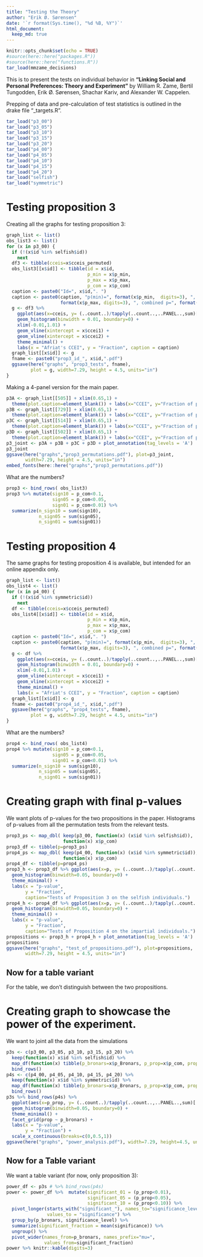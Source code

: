 ```yaml
---
title: "Testing the Theory"
author: "Erik Ø. Sørensen"
date: '`r format(Sys.time(), "%d %B, %Y")`'
html_document:
  keep_md: true
---
```


```r
knitr::opts_chunk$set(echo = TRUE)
#source(here::here("packages.R"))
#source(here::here("functions.R"))
tar_load(mmzame_decisions)
```

This is to present the tests on individual behavior in 
**"Linking Social and Personal Preferences: Theory and Experiment"** by William R. Zame, 
Bertil Tungodden, Erik Ø. Sørensen, Shachar Kariv, and Alexander W. Cappelen. 

Prepping of data and pre-calculation of test statistics is outlined in the drake file "_targets.R". 

```r
tar_load("p3_00")
tar_load("p3_05")
tar_load("p3_10")
tar_load("p3_15")
tar_load("p3_20")
tar_load("p4_00")
tar_load("p4_05")
tar_load("p4_10")
tar_load("p4_15")
tar_load("p4_20")
tar_load("selfish")
tar_load("symmetric")
```

# Testing proposition 3
Creating all the graphs for testing proposition 3:
```r
graph_list <- list()
obs_list3 <- list()
for (x in p3_00) {
  if (!(x$id %in% selfish$id))
    next
  df3 <- tibble(cceis=x$cceis_permuted)
  obs_list3[[x$id]] <- tibble(id = x$id,
                              p_min = x$p_min,
                              p_max = x$p_max,
                              p_com = x$p_com)
  caption <- paste0("Id=", x$id,". ")
  caption <- paste0(caption, "p(min)=", format(x$p_min,  digits=3), ", p(max)=", 
                    format(x$p_max, digits=3), ", combined p=", format(x$p_com, digits=3),".")
  g <- df3 %>% 
    ggplot(aes(x=cceis, y= (..count..)/tapply(..count..,..PANEL..,sum)[..PANEL..])) + 
    geom_histogram(binwidth = 0.01, boundary=0) + 
    xlim(-0.01,1.01) + 
    geom_vline(xintercept = x$ccei1) +
    geom_vline(xintercept = x$ccei2) + 
    theme_minimal() +
    labs(x = "Afriat's CCEI", y = "Fraction", caption = caption)
  graph_list[[x$id]] <- g
  fname <- paste0("prop3_id_", x$id,".pdf")
  ggsave(here("graphs", "prop3_tests", fname), 
         plot = g, width=7.29, height = 4.5, units="in")
}
```

Making a 4-panel version for the main paper. 
```r
p3A <- graph_list[[505]] + xlim(0.65,1) + 
  theme(plot.caption=element_blank()) + labs(x="CCEI", y="Fraction of permutations")
p3B <- graph_list[[729]] + xlim(0.65,1) + 
  theme(plot.caption=element_blank()) + labs(x="CCEI", y="Fraction of permutations")
p3C <- graph_list[[514]] + xlim(0.65,1) + 
  theme(plot.caption=element_blank()) + labs(x="CCEI", y="Fraction of permutations")
p3D <- graph_list[[502]] + xlim(0.65,1) + 
  theme(plot.caption=element_blank()) + labs(x="CCEI", y="Fraction of permutations")
p3_joint <- p3A + p3B + p3C + p3D + plot_annotation(tag_levels = 'A') 
p3_joint
ggsave(here("graphs","prop3_permutations.pdf"), plot=p3_joint, 
       width=7.29, height = 4.5, units="in")
embed_fonts(here::here("graphs","prop3_permutations.pdf"))
```

What are the numbers?


```r
prop3 <- bind_rows( obs_list3)
prop3 %>% mutate(sign10 = p_com<0.1,
                 sign05 = p_com<0.05,
                 sign01 = p_com<0.01) %>%
  summarize(n_sign10 = sum(sign10),
            n_sign05 = sum(sign05),
            n_sign01 = sum(sign01))
```

# Testing proposition 4
The same graphs for testing proposition 4 is available, but intended for an online appendix only.

```r
graph_list <- list()
obs_list4 <- list()
for (x in p4_00) {
  if (!(x$id %in% symmetric$id))
    next
  df <- tibble(cceis=x$cceis_permuted)
  obs_list4[[x$id]] <- tibble(id = x$id,
                              p_min = x$p_min,
                              p_max = x$p_max,
                              p_com = x$p_com)
  caption <- paste0("Id=", x$id,". ")
  caption <- paste0(caption, "p(min)=", format(x$p_min,  digits=3), ", p(max)=", 
                    format(x$p_max, digits=3), ", combined p=", format(x$p_com, digits=3),".")
  g <- df %>% 
    ggplot(aes(x=cceis, y= (..count..)/tapply(..count..,..PANEL..,sum)[..PANEL..])) + 
    geom_histogram(binwidth = 0.01, boundary=0) + 
    xlim(-0.01,1.01) + 
    geom_vline(xintercept = x$ccei1) +
    geom_vline(xintercept = x$ccei2) + 
    theme_minimal() +
    labs(x = "Afriat's CCEI", y = "Fraction", caption = caption)
  graph_list[[x$id]] <- g
  fname <- paste0("prop4_id_", x$id,".pdf")
  ggsave(here("graphs", "prop4_tests", fname), 
         plot = g, width=7.29, height = 4.5, units="in")
}
```

What are the numbers?


```r
prop4 <- bind_rows( obs_list4)
prop4 %>% mutate(sign10 = p_com<0.1,
                 sign05 = p_com<0.05,
                 sign01 = p_com<0.01) %>%
  summarize(n_sign10 = sum(sign10),
            n_sign05 = sum(sign05),
            n_sign01 = sum(sign01))
```

# Creating graph with final p-values

We want plots of p-values for the two propositions in the paper. 
Histograms of p-values from all the permutation tests from the relevant
tests.
```r
prop3_ps <- map_dbl( keep(p3_00, function(x) (x$id %in% selfish$id)),
                     function(x) x$p_com)
prop3_df <- tibble(p=prop3_ps)
prop4_ps <- map_dbl( keep(p4_00, function(x) (x$id %in% symmetric$id)),
                     function(x) x$p_com)
prop4_df <- tibble(p=prop4_ps)
prop3_h <- prop3_df %>% ggplot(aes(x=p, y= (..count..)/tapply(..count..,..PANEL..,sum)[..PANEL..])) + 
  geom_histogram(binwidth=0.05, boundary=0) +
  theme_minimal() +
  labs(x = "p-value",
       y = "Fraction",
       caption="Tests of Proposition 3 on the selfish individuals.")
prop4_h <- prop4_df %>% ggplot(aes(x=p, y= (..count..)/tapply(..count..,..PANEL..,sum)[..PANEL..])) + 
  geom_histogram(binwidth=0.05, boundary=0) +
  theme_minimal() +
  labs(x = "p-value",
       y = "Fraction",
       caption="Tests of Proposition 4 on the impartial individuals.")
propositions <- prop3_h + prop4_h + plot_annotation(tag_levels = 'A')
propositions
ggsave(here("graphs", "test_of_propositions.pdf"), plot=propositions, 
       width=7.29, height = 4.5, units="in")
```


## Now for a table variant
For the table, we don't distinguish between the two propositions.

# Creating graph to showcase the power of the experiment.

We want to joint all the data from the simulations
```r
p3s <- c(p3_00, p3_05, p3_10, p3_15, p3_20) %>%
  keep(function(x) x$id %in% selfish$id) %>%
  map_df(function(x) tibble(p_bronars=x$p_Bronars, p_prop=x$p_com, prop="Proposition 3")) %>%
  bind_rows()
p4s <- c(p4_00, p4_05, p4_10, p4_15, p4_20) %>%
  keep(function(x) x$id %in% symmetric$id) %>%
  map_df(function(x) tibble(p_bronars=x$p_Bronars, p_prop=x$p_com, prop="Proposition 4")) %>%
  bind_rows()
p3s %>% bind_rows(p4s) %>% 
  ggplot(aes(x=p_prop, y= (..count..)/tapply(..count..,..PANEL..,sum)[..PANEL..])) +
  geom_histogram(binwidth=0.05, boundary=0) +
  theme_minimal() +
  facet_grid(prop ~ p_bronars) +
  labs(x = "p-value",
       y = "Fraction") +
  scale_x_continuous(breaks=c(0,0.5,1))
ggsave(here("graphs", "power_analysis.pdf"), width=7.29, height=4.5, units="in")
```

## Now for a Table variant
We want a table variant (for now, only proposition 3):
```r
power_df <- p3s # %>% bind_rows(p4s)
power <- power_df %>%  mutate(significant_01 = (p_prop<0.01),
                              significant_05 = (p_prop<0.05),
                              significant_10 = (p_prop<0.10)) %>%
  pivot_longer(starts_with("significant_"), names_to="significance_level", 
               values_to = "significance") %>%
  group_by(p_bronars, significance_level) %>%
  summarize(significant_fraction = mean(significance)) %>%
  ungroup() %>%
  pivot_wider(names_from=p_bronars, names_prefix="mu=", 
              values_from=significant_fraction)
power %>% knitr::kable(digits=3)
```





